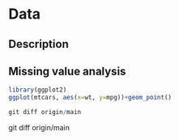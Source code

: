 # Data

## Description

## Missing value analysis
```r
library(ggplot2)
ggplot(mtcars, aes(x=wt, y=mpg))+geom_point()

git diff origin/main

```



git diff origin/main

